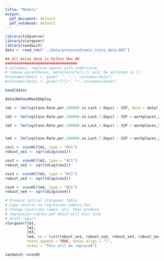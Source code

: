 ```yaml
---
title: "Models"
output:
  pdf_document: default
  pdf_notebook: default
---
```


```r
library(tidyverse)
library(stargazer)
library(sandwich)
data <- read_rds("../data/processed/main_state_data.RDS")

## All below done in Python Now ##
#################################
# Colnames: replace spaces with underscore,
# remove parantheses, metacharacters () must be enclosed in []
#colnames(data) <- gsub(" ", "_", colnames(data))
#colnames(data) <- gsub("[()]", "", colnames(data))

head(data)
```

```r
data$NoFaceMaskEmploy

lm1 <- lm(log(Case.Rate.per.100000.in.Last.7.Days) ~ SIP, data = data)

lm2 <- lm(log(Case.Rate.per.100000.in.Last.7.Days) ~ SIP + workplaces_2020.10.10, data = data)

lm3 <- lm(log(Case.Rate.per.100000.in.Last.7.Days) ~ SIP + workplaces_2020.10.10 + NoFaceMask, data = data)


lm4 <- lm(log(Case.Rate.per.100000.in.Last.7.Days) ~ SIP + workplaces_2020.10.10 + NoFaceMask + NoFaceMaskEmploy, data = data)

cov1 <- vcovHC(lm1, type = "HC1")
robust_se1 <- sqrt(diag(cov1))

cov2 <- vcovHC(lm2, type = "HC1")
robust_se2 <- sqrt(diag(cov2))

cov3 <- vcovHC(lm3, type = "HC1")
robust_se3 <- sqrt(diag(cov3))

cov4 <- vcovHC(lm4, type = "HC1")
robust_se4 <- sqrt(diag(cov4))

# Produce initial stargazer table
# Copy results to regression-tables.tex, 
# Change covariate names, etc, then produce 
# regression-tables.pdf which will knit into
# draft report
stargazer(lm1,
          lm2,
          lm3,
          lm4, se = list(robust_se1, robust_se2, robust_se3, robust_se4),
          notes.append = TRUE, notes.align = "l",
          notes = "This will be replaced")

sandwich::vcovHC

```
